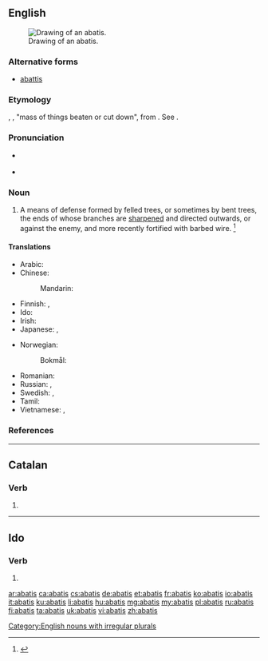 ==English==
{{wikisource1911Enc|Abatis}}{{wikipedia}}
[[Image:Abatis (PSF).png|thumb|right|Drawing of an abatis.]]

===Alternative forms===
* [[abattis]]

===Etymology===
{{etyl|fr|en}} {{term|lang=fr|abatis}}, {{term|lang=fr|abattis}}, <span class='mention-gloss-double-quote'>"</span>mass of things beaten or cut down<span class='mention-gloss-double-quote'>"</span>, from {{term|abattre}}. See {{term|abate}}.

===Pronunciation===
* {{a|RP}} {{IPA|/ˈæb.əˌtiː/|lang=en}}
* {{a|GenAm}} {{IPA|/ˈæb.əˌti/|/ˈæb.ə.tɪs/|lang=en}}

===Noun===
{{en-noun|abatis|abatises}}

# A means of defense formed by felled trees, or sometimes by bent trees, the ends of whose branches are [[sharpened]] and directed outwards, or against the enemy, and more recently fortified with barbed wire. {{defdate|Mid 19<sup>th</sup> century.}}<ref>{{R:SOED5|page=2}}</ref>

====Translations====
{{trans-top|means of defense}}
* Arabic: {{t|ar|حظار|m|tr=ḥiẓār|sc=Arab}}
* Chinese:
*: Mandarin: {{t+|cmn|鹿砦|tr=lùzhài|sc=Hani}}
* Finnish: {{t|fi|murros}}, {{t|fi|rytövarustus}}
* Ido: {{t+|io|abatajaro}}
* Irish: {{t|ga|leagarnach}}
* Japanese: {{t|ja|鹿砦|tr=ろくさい, rokusai}}, {{t|ja|逆茂木|tr=さかもぎ, sakamogi}}
{{trans-mid}}
* Norwegian:
*: Bokmål: {{t+|nb|forhugning|m|f}}
* Romanian: {{t+|ro|abatiză|f}}
* Russian: {{t-check|ru|[[засечный|засечная]] [[черта]]|f|tr=zaséčnaja čertá|sc=Cyrl}} {{attention|ru|2=was "[[засечный|засечная]] [[черта]]" - assumed sum-of-parts; if an idiom, remove the wikilinks to the individual words. see [[User:Kephir/gadgets/xte#Translation_fixing]]}}, {{t+|ru|засека|f|tr=zaséka}}
* Swedish: {{t|sv|förhuggning|c}}, {{t+|sv|hinder|n}}
* Tamil: {{t+|ta|மரக்கிளை அரண்|tr=ma rak kee lai aran|sc=Taml}}
* Vietnamese: {{t-check|vi|[[đống]] [[cây]] [[chướng ngại]]}} {{attention|vi|2=was "[[đống]] [[cây]] [[chướng ngại]]" - assumed sum-of-parts; if an idiom, remove the wikilinks to the individual words. see [[User:Kephir/gadgets/xte#Translation_fixing]]}}, {{t-check|vi|cản|alt=đống cây cản}} {{attention|vi|2=was "đống cây [[cản]]" - assumed inflected form or vocalised spelling; please verify if linking is acceptable. see [[User:Kephir/gadgets/xte#Translation_fixing]]}}
{{trans-bottom}}

===References===
<references/>

[[Category:English nouns with irregular plurals]]

----

==Catalan==

===Verb===
{{head|ca|verb form}}

# {{ca-verb form of|p=2|n=sg|t=pres|m=sub|abatre}}

----

==Ido==

===Verb===
{{io-verb form}}

# {{io-form of|abat}}

[[ar:abatis]]
[[ca:abatis]]
[[cs:abatis]]
[[de:abatis]]
[[et:abatis]]
[[fr:abatis]]
[[ko:abatis]]
[[io:abatis]]
[[it:abatis]]
[[ku:abatis]]
[[li:abatis]]
[[hu:abatis]]
[[mg:abatis]]
[[my:abatis]]
[[pl:abatis]]
[[ru:abatis]]
[[fi:abatis]]
[[ta:abatis]]
[[uk:abatis]]
[[vi:abatis]]
[[zh:abatis]]